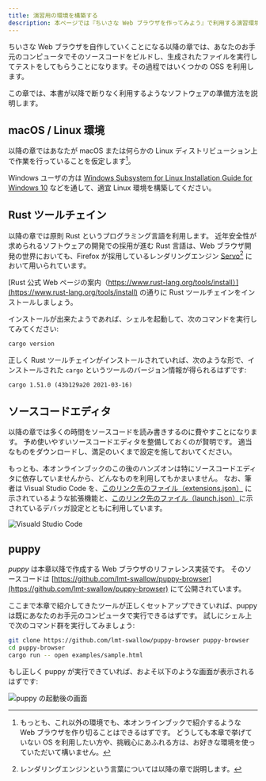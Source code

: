 ```yaml
---
title: 演習用の環境を構築する
description: 本ページでは『ちいさな Web ブラウザを作ってみよう』で利用する演習環境の構築方法を説明します。
---
```


ちいさな Web ブラウザを自作していくことになる以降の章では、あなたのお手元のコンピュータでそのソースコードをビルドし、生成されたファイルを実行してテストをしてもらうことになります。その過程ではいくつかの OSS を利用します。

この章では、本書が以降で断りなく利用するようなソフトウェアの準備方法を説明します。

## macOS / Linux 環境

以降の章ではあなたが macOS または何らかの Linux ディストリビューション上で作業を行っていることを仮定します[^challenge]。

Windows ユーザの方は [Windows Subsystem for Linux Installation Guide for Windows 10](https://docs.microsoft.com/en-us/windows/wsl/install-win10) などを通して、適宜 Linux 環境を構築してください。

[^challenge]:
    もっとも、これ以外の環境でも、本オンラインブックで紹介するような Web ブラウザを作り切ることはできるはずです。
    どうしても本章で挙げていない OS を利用したい方や、挑戦心にあふれる方は、お好きな環境を使っていただいて構いません。

## Rust ツールチェイン

以降の章では原則 Rust というプログラミング言語を利用します。
近年安全性が求められるソフトウェアの開発での採用が進む Rust 言語は、Web ブラウザ開発の世界においても、Firefox が採用しているレンダリングエンジン [Servo](https://github.com/servo/servo)[^rendering_engine] において用いられています。

[Rust 公式 Web ページの案内（https://www.rust-lang.org/tools/install）](https://www.rust-lang.org/tools/install) の通りに Rust ツールチェインをインストールしましょう。

インストールが出来たようであれば、シェルを起動して、次のコマンドを実行してみてください:

```sh
cargo version
```

正しく Rust ツールチェインがインストールされていれば、次のような形で、インストールされた `cargo` というツールのバージョン情報が得られるはずです:

```
cargo 1.51.0 (43b129a20 2021-03-16)
```

[^rendering_engine]: レンダリングエンジンという言葉については以降の章で説明します。

## ソースコードエディタ

以降の章では多くの時間をソースコードを読み書きするのに費やすことになります。
予め使いやすいソースコードエディタを整備しておくのが賢明です。
適当なものをダウンロードし、満足のいくまで設定を施しておいてください。

もっとも、本オンラインブックのこの後のハンズオンは特にソースコードエディタに依存していませんから、どんなものを利用してもかまいません。
なお、筆者は Visual Studio Code を、[このリンク先のファイル（extensions.json）](https://github.com/lmt-swallow/puppy-browser/blob/b2d37ec2791bb3bfc44224a9d6c44b9a6ab73b0c/.vscode/extensions.json) に示されているような拡張機能と、[このリンク先のファイル（launch.json）](https://github.com/lmt-swallow/puppy-browser/blob/b2d37ec2791bb3bfc44224a9d6c44b9a6ab73b0c/.vscode/launch.json)に示されているデバッガ設定とともに利用しています。

![Visuald Studio Code](./images/vscode.png)

## puppy

_puppy_ は本章以降で作成する Web ブラウザのリファレンス実装です。
そのソースコードは [https://github.com/lmt-swallow/puppy-browser](https://github.com/lmt-swallow/puppy-browser) にて公開されています。

ここまで本章で紹介してきたツールが正しくセットアップできていれば、puppy は既にあなたのお手元のコンピュータで実行できるはずです。
試しにシェル上で次のコマンド群を実行してみましょう:

```sh
git clone https://github.com/lmt-swallow/puppy-browser puppy-browser
cd puppy-browser
cargo run -- open examples/sample.html
```

もし正しく puppy が実行できていれば、およそ以下のような画面が表示されるはずです:

![puppy の起動後の画面](./images/puppy.png)
